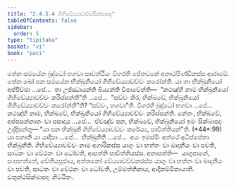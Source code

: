 ```yaml
---
title: "2.4.5.4 ගිහිවේය්‍යාවච්චසික්ඛාපද"
tableOfContents: false
sidebar:
  order: 5
type: "tipitaka"
basket: "vi"
book: "paci"
---
```



<DynamicBreadcrumb />

<Division number="990" book="paci">

<Paragraph number="3019" book="paci">
තේන සමයේන බුද්ධෝ භගවා සාවත්ථියං විහරති ජේතවනේ අනාථපිණ්ඩිකස්ස ආරාමේ. තේන ඛෝ පන සමයේන භික්ඛුනියෝ ගිහිවේය්‍යාවච්චං කරෝන්ති. යා තා භික්ඛුනියෝ අප්පිච්ඡා …පේ…  තා උජ්ඣායන්ති ඛිය්‍යන්ති විපාචේන්ති—  “කථඤ්හි නාම භික්ඛුනියෝ ගිහිවේය්‍යාවච්චං කරිස්සන්තී”ති …පේ…  “සච්චං කිර, භික්ඛවේ, භික්ඛුනියෝ ගිහිවේය්‍යාවච්චං කරෝන්තී”ති? “සච්චං, භගවා”ති. විගරහි බුද්ධෝ භගවා …පේ…  කථඤ්හි නාම, භික්ඛවේ, භික්ඛුනියෝ ගිහිවේය්‍යාවච්චං කරිස්සන්ති. නේතං, භික්ඛවේ, අප්පසන්නානං වා පසාදාය …පේ…  ඒවඤ්ච පන, භික්ඛවේ, භික්ඛුනියෝ ඉමං සික්ඛාපදං උද්දිසන්තු—
</Paragraph>

</Division>
<Division number="991" book="paci">

<Paragraph number="3020" book="paci">
<Emphasis>“යා පන භික්ඛුනී ගිහිවේය්‍යාවච්චං කරේය්‍ය, පාචිත්තියන්”</Emphasis>ති. (*44*:<Emphasis>99</Emphasis>)
</Paragraph>

</Division>
<Division number="992" book="paci">

<Paragraph number="3021" book="paci">
<Emphasis>යා පනා</Emphasis>ති යා යාදිසා …පේ…  <Emphasis>භික්ඛුනී</Emphasis>ති …පේ…  අයං ඉමස්මිං අත්ථේ අධිප්පේතා භික්ඛුනීති.
</Paragraph>

<Paragraph number="3022" book="paci">
<Emphasis>ගිහිවේය්‍යාවච්චං</Emphasis> නාම අගාරිකස්ස යාගුං වා භත්තං වා ඛාදනීයං වා පචති, සාටකං වා වේඨනං වා ධෝවති, ආපත්ති පාචිත්තියස්ස.
</Paragraph>

</Division>
<Division number="993" book="paci">

<Paragraph number="3023" book="paci">
අනාපත්ති—  යාගුපානේ, සංඝභත්තේ, චේතියපූජාය, අත්තනෝ වේය්‍යාවච්චකරස්ස යාගුං වා භත්තං වා ඛාදනීයං වා පචති, සාටකං වා වේඨනං වා ධෝවති, උම්මත්තිකාය, ආදිකම්මිකායාති.

</Paragraph>
</Division>

<Paragraph number="3024" type="center" book="paci">
චතුත්ථසික්ඛාපදං නිට්ඨිතං.
</Paragraph>
